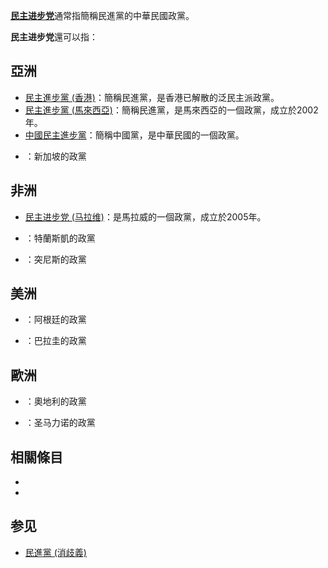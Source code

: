 {{noteTA
|1=zh-cn:特兰斯凯; zh-tw:川斯凱; zh-hk:特蘭斯凱;
}}
'''[[民主进步党|民主进步党]]'''通常指簡稱民進黨的中華民國政黨。

'''民主进步党'''還可以指：

==亞洲==
*[[民主進步黨_(香港)|民主進步黨 (香港)]]：簡稱民進黨，是香港已解散的泛民主派政黨。
*[[民主進步黨_(馬來西亞)|民主進步黨 (馬來西亞)]]：簡稱民進黨，是馬來西亞的一個政黨，成立於2002年。
*[[中國民主進步黨|中國民主進步黨]]：簡稱中國黨，是中華民國的一個政黨。
*{{link-en|民主進步黨 (新加坡)|Democratic Progressive Party (Singapore)}}：新加坡的政黨

==非洲==
*[[民主进步党_(马拉维)|民主进步党 (马拉维)]]：是馬拉威的一個政黨，成立於2005年。
*{{link-en|民主進步黨 (特蘭斯凱)|Democratic Progressive Party (Transkei)}}：特蘭斯凱的政黨
*{{link-en|民主進步黨 (突尼斯)|Progressive Democratic Party (Tunisia)}}：突尼斯的政黨

==美洲==
*{{link-en|民主進步黨 (阿根廷)|Democratic Progressive Party (Argentina)}}：阿根廷的政黨
*{{link-en|民主進步黨 (巴拉圭)|Democratic Progressive Party (Paraguay)}}：巴拉圭的政黨

==歐洲==
*{{link-en|民主進步黨 (奧地利)|Democratic Progressive Party (Austria)}}：奧地利的政黨
*{{link-en|聖馬利諾民主進步黨|Sammarinese Democratic Progressive Party}}：圣马力诺的政黨

== 相關條目 ==
*{{lookfrom|民主進步黨}}
*{{lookfrom|民主进步党}}

==参见==
*[[民進黨_(消歧義)|民進黨 (消歧義)]]

{{Disambig|Cat=五字政黨消歧義}}